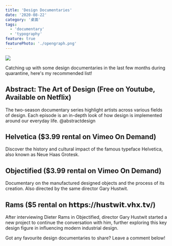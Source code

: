```yaml
---
title: 'Design Documentaries'
date: '2020-08-22'
category: '桌面'
tags:
  - 'documentary'
  - 'typography'
feature: true
featurePhoto: './opengraph.png'
---
```


![](./opengraph.png)

Catching up with some design documentaries in the last few months during quarantine, here's my recommended list!

## Abstract: The Art of Design (Free on Youtube, Available on Netflix)

The two-season documentary series highlight artists across various fields of design. Each episode is an in-depth look of how design is implemented around our everyday life.
@abstractdesign

## Helvetica ($3.99 rental on Vimeo On Demand)

Discover the history and cultural impact of the famous typeface Helvetica, also known as Neue Haas Grotesk.

## Objectified ($3.99 rental on Vimeo On Demand)

Documentary on the manufactured designed objects and the process of its creation. Also directed by the same director Gary Hustwit.

## Rams ($5 rental on 𝗵𝘁𝘁𝗽𝘀://𝗵𝘂𝘀𝘁𝘄𝗶𝘁.𝘃𝗵𝘅.𝘁𝘃/)

After interviewing Dieter Rams in Objectified, director Gary Hustwit started a new project to continue the conversation with him, further exploring this key design figure in influencing modern industrial design.

Got any favourite design documentaries to share? Leave a comment below!
